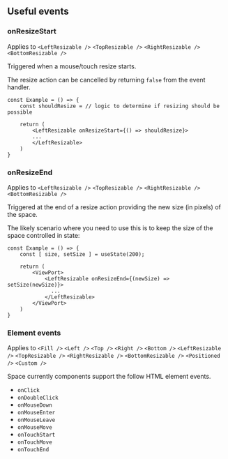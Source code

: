 
<CommonHeader />

<Meta title="React Spaces|Useful events" />

## Useful events

### onResizeStart

Applies to `<LeftResizable />` `<TopResizable />` `<RightResizable />` `<BottomResizable />`

Triggered when a mouse/touch resize starts. 

The resize action can be cancelled by returning `false` from the event handler.

```tsx
const Example = () => {
	const shouldResize = // logic to determine if resizing should be possible

	return (
		<LeftResizable onResizeStart={() => shouldResize}>
		...
		</LeftResizable>
	)
}
```

### onResizeEnd

Applies to `<LeftResizable />` `<TopResizable />` `<RightResizable />` `<BottomResizable />`

Triggered at the end of a resize action providing the new size (in pixels) of the space.

The likely scenario where you need to use this is to keep the size of the space controlled 
in state:

```tsx
const Example = () => {
	const [ size, setSize ] = useState(200);

	return (
		<ViewPort>
			<LeftResizable onResizeEnd={(newSize) => setSize(newSize)}>
			  ...
			</LeftResizable>
		</ViewPort>
	)
}
```

### Element events

Applies to `<Fill />` `<Left />` `<Top />` `<Right />` `<Bottom />` `<LeftResizable />` `<TopResizable />` `<RightResizable />` `<BottomResizable />` `<Positioned />` `<Custom />`

Space currently components support the follow HTML element events.

- `onClick`
- `onDoubleClick`
- `onMouseDown`
- `onMouseEnter`
- `onMouseLeave`
- `onMouseMove`
- `onTouchStart`
- `onTouchMove`
- `onTouchEnd`

